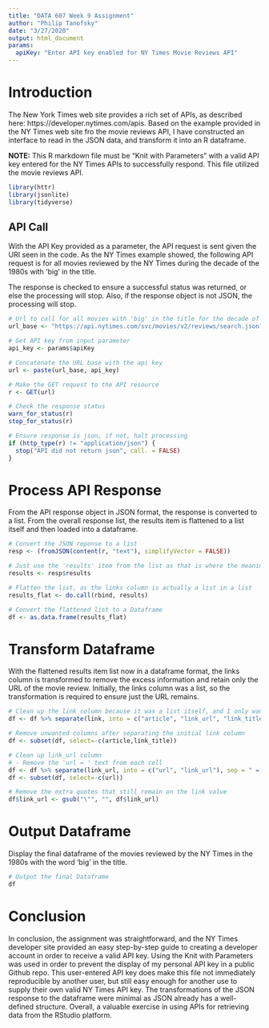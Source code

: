 ```yaml
---
title: "DATA 607 Week 9 Assignment"
author: "Philip Tanofsky"
date: "3/27/2020"
output: html_document
params: 
  apiKey: "Enter API key enabled for NY Times Movie Reviews API"
---
```


# Introduction

The New York Times web site provides a rich set of APIs, as described here: https://developer.nytimes.com/apis. Based on the example provided in the NY Times web site fro the movie reviews API, I have constructed an interface to read in the JSON data, and transform it into an R dataframe.

**NOTE:** This R markdown file must be "Knit with Parameters" with a valid API key entered for the NY Times APIs to successfully respond. This file utilized the movie reviews API.

```r
library(httr)
library(jsonlite)
library(tidyverse)
```

## API Call

With the API Key provided as a parameter, the API request is sent given the URI seen in the code. As the NY Times example showed, the following API request is for all movies reviewed by the NY Times during the decade of the 1980s with 'big' in the title.

The response is checked to ensure a successful status was returned, or else the processing will stop. Also, if the response object is not JSON, the processing will stop.

```r
# Url to call for all movies with 'big' in the title for the decade of the 1980s
url_base <- "https://api.nytimes.com/svc/movies/v2/reviews/search.json?query=big&opening-date=1980-01-01;1990-01-01&api-key="

# Get API key from input parameter
api_key <- params$apiKey

# Concatenate the URL base with the api key
url <- paste(url_base, api_key)

# Make the GET request to the API resource 
r <- GET(url)

# Check the response status
warn_for_status(r)
stop_for_status(r)

# Ensure response is json, if not, halt processing
if (http_type(r) != "application/json") {
  stop("API did not return json", call. = FALSE)
}
```

# Process API Response

From the API response object in JSON format, the response is converted to a list. From the overall response list, the results item is flattened to a list itself and then loaded into a dataframe.

```r
# Convert the JSON reponse to a list
resp <- (fromJSON(content(r, "text"), simplifyVector = FALSE))

# Just use the 'results' item from the list as that is where the meaningful data resides
results <- resp$results

# Flatten the list, as the links column is actually a list in a list
results_flat <- do.call(rbind, results)

# Convert the flattened list to a Dataframe
df <- as.data.frame(results_flat)
```

# Transform Dataframe

With the flattened results item list now in a dataframe format, the links column is transformed to remove the excess information and retain only the URL of the movie review. Initially, the links column was a list, so the transformation is required to ensure just the URL remains.

```r
# Clean up the link column because it was a list itself, and I only want to maintain the actual URL
df <- df %>% separate(link, into = c("article", "link_url", "link_title"), sep = ",")

# Remove unwanted columns after separating the initial link column
df <- subset(df, select=-c(article,link_title))

# Clean up link_url column
# - Remove the 'url = ' text from each cell
df <- df %>% separate(link_url, into = c("url", "link_url"), sep = " = ")
df <- subset(df, select=-c(url))

# Remove the extra quotes that still remain on the link value
df$link_url <- gsub("\"", "", df$link_url)
```

# Output Dataframe

Display the final dataframe of the movies reviewed by the NY Times in the 1980s with the word 'big' in the title.

```r
# Output the final Dataframe
df
```

# Conclusion

In conclusion, the assignment was straightforward, and the NY Times developer site provided an easy step-by-step guide to creating a developer account in order to receive a valid API key. Using the Knit with Parameters was used in order to prevent the display of my personal API key in a public Github repo. This user-entered API key does make this file not immediately reproducible by another user, but still easy enough for another use to supply their own valid NY Times API key. The transformations of the JSON response to the dataframe were minimal as JSON already has a well-defined structure. Overall, a valuable exercise in using APIs for retrieving data from the RStudio platform.
